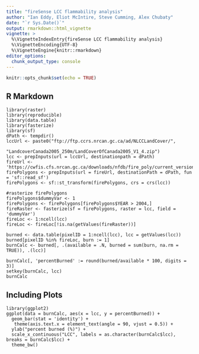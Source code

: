 ```yaml
---
title: "fireSense LCC flammability analysis"
author: "Ian Eddy, Eliot McIntire, Steve Cumming, Alex Chubaty"
date: "`r Sys.Date()`"
output: rmarkdown::html_vignette
vignette: >
  %\VignetteIndexEntry{fireSense LCC flammability analysis}
  %\VignetteEncoding{UTF-8}
  %\VignetteEngine{knitr::rmarkdown}
editor_options: 
  chunk_output_type: console
---
```


```r
knitr::opts_chunk$set(echo = TRUE)
```

## R Markdown

```compare
library(raster)
library(reproducible)
library(data.table)
library(fasterize)
library(sf)
dPath <- tempdir()
lccUrl <- paste0("ftp://ftp.ccrs.nrcan.gc.ca/ad/NLCCLandCover/",
                    "LandcoverCanada2005_250m/LandCoverOfCanada2005_V1_4.zip")
lcc <- prepInputs(url = lccUrl, destinationpath = dPath)
fireUrl <- 'https://cwfis.cfs.nrcan.gc.ca/downloads/nfdb/fire_poly/current_version/NFDB_poly.zip'
firePolygons <- prepInputs(url = fireUrl, destinationPath = dPath, fun = 'sf::read_sf')
firePolygons <- sf::st_transform(firePolygons, crs = crs(lcc))

#rasterize firePolygons
firePolygons$dummyVar <- 1
firePolygons <- firePolygons[firePolygons$YEAR > 2004,]
fireRaster <- fasterize(sf = firePolygons, raster = lcc, field = 'dummyVar')
fireLoc <- 1:ncell(lcc)
fireLoc <- fireLoc[!is.na(getValues(fireRaster))]

burned <- data.table(pixelID = 1:ncell(lcc), lcc = getValues(lcc))
burned[pixelID %in% fireLoc, burn := 1]
burnCalc <- burned[, .(available = .N, burned = sum(burn, na.rm = TRUE)), .(lcc)]

burnCalc[, 'percentBurned' := round(burned/available * 100, digits = 3)]
setkey(burnCalc, lcc)
burnCalc
```



## Including Plots

```fire
library(ggplot2)
ggplot(data = burnCalc, aes(x = lcc, y = percentBurned)) + 
  geom_bar(stat = 'identity') + 
   theme(axis.text.x = element_text(angle = 90, vjust = 0.5)) +
  ylab("percent burned (%)") + 
  scale_x_continuous("LCC", labels = as.character(burnCalc$lcc), breaks = burnCalc$lcc) + 
  theme_bw()

```
